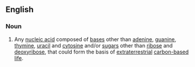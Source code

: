 ==English==

===Noun===
{{en-noun|head=[[alien]] [[nucleic acid]]}}

# Any [[nucleic acid]] composed of [[base]]s other than [[adenine]], [[guanine]], [[thymine]], [[uracil]] and [[cytosine]] and/or [[sugar]]s other than [[ribose]] and [[deoxyribose]], that could form the basis of [[extraterrestrial]] [[carbon-based]] [[life]].